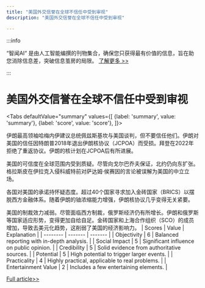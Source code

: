 ```yaml
---
title: "美国外交信誉在全球不信任中受到审视"
description: "美国外交信誉在全球不信任中受到审视"

---
```



:::info

“智闻AI“ 是由人工智能编撰的刊物集合，确保您只获得最有价值的信息，旨在助您消除信息差，突破信息茧房的局限。  [了解更多 >>](/)

:::

# 美国外交信誉在全球不信任中受到审视


<Tabs
	defaultValue="summary"
	values={[
	{label: 'summary', value: 'summary'},
	{label: 'score', value: 'score'},
]}>
<TabItem value="summary">


伊朗最高领袖哈梅内伊建议总统佩兹斯基坎与美国谈判，但不要信任他们。伊朗对美国的信任因特朗普2018年退出伊朗核协议（JCPOA）而受损。拜登在2022年拒绝了重返协议。伊朗的核计划在JCPOA后有所进展。

美国的可信度在全球范围内受到质疑。尽管向戈尔巴乔夫保证，北约仍向东扩张。格拉斯皮在伊拉克入侵科威特前对萨达姆·侯赛因的言论被误解为美国的中立立场。

各国对美国的承诺持怀疑态度。超过40个国家寻求加入金砖国家（BRICS）以摆脱西方金融体系。随着伊朗的铀浓缩能力增强，伊朗核协议几乎变得无关紧要。

美国的制裁效力减弱。尽管面临西方制裁，俄罗斯经济仍有所增长。伊朗和俄罗斯等国家适应形势，变得更加自给自足。金砖国家和上海合作组织（SCO）的成员增加，导致去美元化趋势，这削弱了美国的经济影响力。
</TabItem>
<TabItem value="score">
	| Scores     | Value   | Explanation |
	| -------- | ------- | ------- |
	| Objectivity  | 6    | Balanced reporting with in-depth analysis.    |
	| Social Impact | 5     | Significant influence on public opinion.    |
	| Credibility    | 5    | Solid evidence from authoritative sources.    |
	| Potential    | 5    | High potential to trigger larger events.    |
	| Practicality    | 4    | Highly practical, applicable to real problems.    |
	| Entertainment Value    | 2    | Includes a few entertaining elements.    |
</TabItem>
</Tabs>

[Full article>>](https://sputniknews.com/20240828/the-lies-of-the-us-empire-will-be-its-undoing-1119944710.html)
